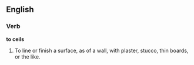 ==English==

===Verb===

'''to ceils'''

#To line or finish a surface, as of a wall, with plaster, stucco, thin boards, or the like.